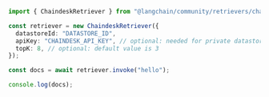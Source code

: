 ```typescript
import { ChaindeskRetriever } from "@langchain/community/retrievers/chaindesk";

const retriever = new ChaindeskRetriever({
  datastoreId: "DATASTORE_ID",
  apiKey: "CHAINDESK_API_KEY", // optional: needed for private datastores
  topK: 8, // optional: default value is 3
});

const docs = await retriever.invoke("hello");

console.log(docs);
```